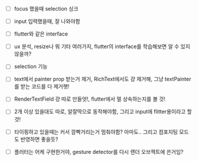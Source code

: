 - [ ] focus 했을때 selection 싱크
- [ ] input 입력했을때, 잘 나와야함
- [ ] flutter와 같은 interface
- [ ] ux 분석, resize나 뭐 기타 여러가지, flutter의 interface를 학습해보면 알 수 있지 않을까?
- [ ] selection 기능
- [ ] text에서 painter prop 받는거 제거, RichText에서도 걍 제거해, 그냥 textPainter를 받는 코드를 다 제거햇!
- [ ] RenderTextField 걍 따로 만들엇!, flutter에서 멀 상속하는지를 볼 것!
- [ ] 2개 이상 있을대도 따로, 알잘딱으로 동작해야함, 그리고 input에 flitter용이라고 할것!
- [ ] 타이핑하고 있을때는 커서 깜빡거리는거 멈춰야함? 아마도.. 그리고 컴포지팅 모드도 반영하면 좋을듯?
- [ ] 플러터는 어케 구현한거야, gesture detector를 다시 랜더 오브젝트에 쓴거임?









